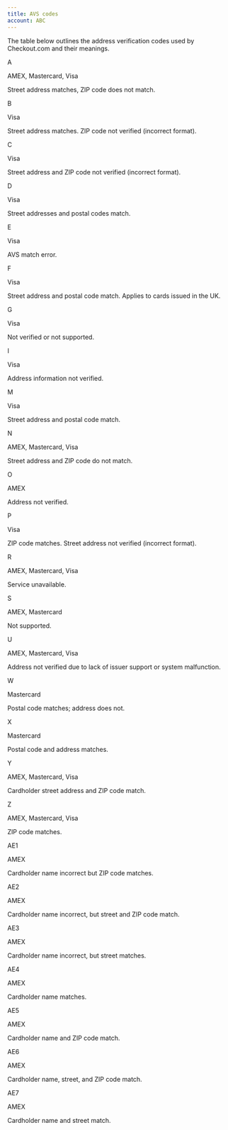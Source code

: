 ```yaml
---
title: AVS codes
account: ABC
---
```


The table below outlines the address verification codes used by Checkout.com and their meanings.

<Table>
<TableHead headers={['AVS code', 'Scheme(s)', 'Description']} />
<TableBody>
<TableRow>
<TableCell>

A

</TableCell>
<TableCell>

AMEX, Mastercard, Visa

</TableCell>
<TableCell>

Street address matches, ZIP code does not match.

</TableCell>
</TableRow>
<TableRow>
<TableCell>

B

</TableCell>
<TableCell>

Visa

</TableCell>
<TableCell>

Street address matches. ZIP code not verified (incorrect format).

</TableCell>
</TableRow>
<TableRow>
<TableCell>

C

</TableCell>
<TableCell>

Visa

</TableCell>
<TableCell>

Street address and ZIP code not verified (incorrect format).

</TableCell>
</TableRow>
<TableRow>
<TableCell>

D

</TableCell>
<TableCell>

Visa

</TableCell>
<TableCell>

Street addresses and postal codes match.

</TableCell>
</TableRow>
<TableRow>
<TableCell>

E

</TableCell>
<TableCell>

Visa

</TableCell>
<TableCell>

AVS match error.

</TableCell>
</TableRow>
<TableRow>
<TableCell>

F

</TableCell>
<TableCell>

Visa

</TableCell>
<TableCell>

Street address and postal code match. Applies to cards issued in the UK.

</TableCell>
</TableRow>
<TableRow>
<TableCell>

G

</TableCell>
<TableCell>

Visa

</TableCell>
<TableCell>

Not verified or not supported.

</TableCell>
</TableRow>
<TableRow>
<TableCell>

I

</TableCell>
<TableCell>

Visa

</TableCell>
<TableCell>

Address information not verified.

</TableCell>
</TableRow>
<TableRow>
<TableCell>

M

</TableCell>
<TableCell>

Visa

</TableCell>
<TableCell>

Street address and postal code match.

</TableCell>
</TableRow>
<TableRow>
<TableCell>

N

</TableCell>
<TableCell>

AMEX, Mastercard, Visa

</TableCell>
<TableCell>

Street address and ZIP code do not match.

</TableCell>
</TableRow>
<TableRow>
<TableCell>

O

</TableCell>
<TableCell>

AMEX

</TableCell>
<TableCell>


Address not verified.

</TableCell>
</TableRow>
<TableRow>
<TableCell>

P

</TableCell>
<TableCell>

Visa

</TableCell>
<TableCell>

ZIP code matches. Street address not verified (incorrect format).

</TableCell>
</TableRow>
<TableRow>
<TableCell>

R

</TableCell>
<TableCell>

AMEX, Mastercard, Visa

</TableCell>
<TableCell>

Service unavailable.

</TableCell>
</TableRow>
<TableRow>
<TableCell>

S

</TableCell>
<TableCell>

AMEX, Mastercard

</TableCell>
<TableCell>

Not supported.

</TableCell>
</TableRow>
<TableRow>
<TableCell>

U

</TableCell>
<TableCell>

AMEX, Mastercard, Visa

</TableCell>
<TableCell>

Address not verified due to lack of issuer support or system
malfunction.

</TableCell>
</TableRow>
<TableRow>
<TableCell>

W

</TableCell>
<TableCell>

Mastercard

</TableCell>
<TableCell>
	
Postal code matches; address does not.

</TableCell>
</TableRow>
<TableRow>
<TableCell>

X

</TableCell>
<TableCell>

Mastercard

</TableCell>
<TableCell>
	
Postal code and address matches.

</TableCell>
</TableRow>
<TableRow>
<TableCell>

Y

</TableCell>
<TableCell>

AMEX, Mastercard, Visa

</TableCell>
<TableCell>

Cardholder street address and ZIP code match.

</TableCell>
</TableRow>
<TableRow>
<TableCell>

Z

</TableCell>
<TableCell>

AMEX, Mastercard, Visa

</TableCell>
<TableCell>

ZIP code matches.

</TableCell>
</TableRow>
<TableRow>
<TableCell>

AE1

</TableCell>
<TableCell>

AMEX

</TableCell>
<TableCell>

Cardholder name incorrect but ZIP code matches.

</TableCell>
</TableRow>
<TableRow>
<TableCell>

AE2

</TableCell>
<TableCell>

AMEX

</TableCell>
<TableCell>

Cardholder name incorrect, but street and ZIP code match.

</TableCell>
</TableRow>
<TableRow>
<TableCell>

AE3

</TableCell>
<TableCell>

AMEX

</TableCell>
<TableCell>

Cardholder name incorrect, but street matches.

</TableCell>
</TableRow>
<TableRow>
<TableCell>

AE4

</TableCell>
<TableCell>

AMEX

</TableCell>
<TableCell>

Cardholder name matches.

</TableCell>
</TableRow>
<TableRow>
<TableCell>

AE5

</TableCell>
<TableCell>

AMEX

</TableCell>
<TableCell>

Cardholder name and ZIP code match.

</TableCell>
</TableRow>
<TableRow>
<TableCell>

AE6

</TableCell>
<TableCell>

AMEX

</TableCell>
<TableCell>

Cardholder name, street, and ZIP code match.

</TableCell>
</TableRow>
<TableRow>
<TableCell>

AE7

</TableCell>
<TableCell>

AMEX

</TableCell>
<TableCell>

Cardholder name and street match.

</TableCell>
</TableRow>
</TableBody>
</Table>




